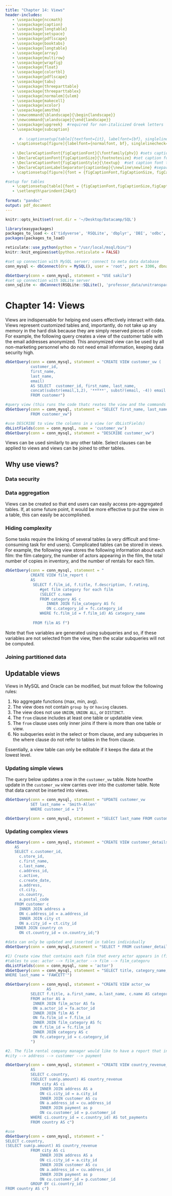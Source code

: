 ```yaml
---
title: "Chapter 14: Views"
header-includes:
   - \usepackage{nccmath}
   - \usepackage{caption}
   - \usepackage{longtable}
   - \usepackage{setspace}
   - \usepackage{pdflscape}
   - \usepackage{booktabs}
   - \usepackage{longtable}
   - \usepackage{array}
   - \usepackage{multirow}
   - \usepackage{wrapfig}
   - \usepackage{float}
   - \usepackage{colortbl}
   - \usepackage{pdflscape}
   - \usepackage{tabu}
   - \usepackage{threeparttable}
   - \usepackage{threeparttablex}
   - \usepackage[normalem]{ulem}
   - \usepackage{makecell}
   - \usepackage{xcolor}
   - \usepackage{amsthm}
   - \newcommand{\blandscape}{\begin{landscape}}
   - \newcommand{\elandscape}{\end{landscape}}
   - \usepackage{upgreek}  #required for non-italicized Greek letters
   - \usepackage{subcaption}
   
      #- \captionsetup[table]{textfont={it}, labelfont={bf}, singlelinecheck=false, labelsep=newline}
   - \captionsetup[figure]{labelfont={normalfont, bf}, singlelinecheck=false, labelsep=newline}
   
   - \DeclareCaptionFont{figCaptionFont}{\fontfamily{phv}} #sets caption font to sans serif font of Helvetica 
   - \DeclareCaptionFont{figCaptionSize}{\footnotesize} #set caption font size to footnote 
   - \DeclareCaptionFont{figCaptionStyle}{\textup}  #set caption font to non-italicized font  
   - \DeclareCaptionLabelSeparator{captionSep}{\newline\newline} #separates figure label and figure title with required white space
   - \captionsetup[figure]{font = {figCaptionFont,figCaptionSize, figCaptionStyle}, labelsep = captionSep,  justification=justified}

#setup for tables
   - \captionsetup[table]{font = {figCaptionFont,figCaptionSize,figCaptionStyle}, labelfont={bf}, labelsep=captionSep, justification = raggedright, margin = {0cm,0cm}}
   - \setlength\parindent{24pt}
   
format: "pandoc"
output: pdf_document
---
```


```r
knitr::opts_knit$set(root.dir = '~/Desktop/Datacamp/SQL')

library(easypackages)
packages_to_load <- c('tidyverse', 'RSQLite', 'dbplyr', 'DBI', 'odbc', 'RMySQL', 'reticulate', 'kableExtra', 'knitr', 'magick')
packages(packages_to_load)

reticulate::use_python(python = "/usr/local/msql/bin/")
knitr::knit_engines$set(python.reticulate = FALSE)
```

```r
#set up connection with MySQL server; connect to meta data database
conn_mysql <- dbConnect(drv = MySQL(), user = 'root', port = 3306, dbname = 'information_schema', password = 'tiramisu')

dbGetQuery(conn = conn_mysql, statement = "USE sakila")
#set up connection with SQLite server
conn_sqlite <- dbConnect(RSQLite::SQLite(), 'professor_data/unitransparenz.sqlite')
```

# Chapter 14: Views

Views are indispensable for helping end users effectively interact with data. Views represent customized tables and, importantly, do not take up any memory in the hard disk because
they are simply reserved pieces of code. For example, the following query creates a view of the customer table with the email addresses anonymized. This anonymized view can be used
by all non-marketing personnel who do not need email information, keeping data security high. 

```r

dbGetQuery(conn = conn_mysql, statement = "CREATE VIEW customer_vw (
           customer_id, 
           first_name, 
           last_name, 
           email)
           AS SELECT  customer_id, first_name, last_name, 
           concat(substr(email,1,2), '*****', substr(email, -4)) email
           FROM customer")

#query view (this runs the code thatc reates the view and the commands that qierythe view)
dbGetQuery(conn = conn_mysql, statement = "SELECT first_name, last_name, email
           FROM customer_vw")

#use DESCRIBE to view the columns in a view (or dbListFields)
dbListFields(conn = conn_mysql, name = 'customer_vw')
dbGetQuery(conn = conn_mysql, statement = "DESCRIBE customer_vw")
```

Views can be used similarly to any other table. Select clauses can be applied to views and views can be joined to other tables. 

## Why use views?

### Data security

### Data aggregation

Views can be created so that end users can easily access pre-aggregated tables. If, at some future point, it would be more effective to put the view in a table, this can easily be accomplished. 

### Hiding complexity 

Some tasks require the linking of several tables (a very difficult and time-consuming task for end users). Complicated tables can be stored in views. For example, the following view 
stores the following information about each film: the film category, the number of actors appearing in the film, the total number of copies in inventory, and the number of rentals for
each film. 

```r
dbGetQuery(conn = conn_mysql, statement = " 
           CREATE VIEW film_report (
           AS 
            SELECT f.film_id, f.title, f.description, f.rating,
               #get film category for each film 
               (SELECT c.name 
               FROM category AS c 
                  INNER JOIN film_category AS fc
                  ON c.category_id = fc.category_id
               WHERE fc.film_id = f.film_id) AS category_name
            
            FROM film AS f")
```

Note that five variables are generated using subqueries and so, if these variables are not selected from the view, then the scalar subqueries will not be computed. 

### Joining partitioned data

## Updatable views

Views in MySQL and Oracle can be modified, but must follow the following rules:

1) No aggregate functions (max, min, avg).
2) The view does not contain `group by` or `having` clauses.
3) The view does not use `UNION`, `UNION ALL`, or `DISTINCT`.
4) The `from` clause includes at least one table or updatable view. 
5) The `from` clause uses only inner joins if there is more than one table or view. 
6) No subqueries exist in the select or from clause, and any subqueries in the where clause do not refer to tables in the from clause.

\noindent
Essentially, a view table can only be editable if it keeps the data at the lowest level. 

### Updating simple views

The query below updates a row in the `customer_vw` table. Note howthe update in the `customer_vw` view carries over into the customer table. Note that data cannot be inserted into views.

```r
dbGetQuery(conn = conn_mysql, statement = "UPDATE customer_vw
           SET last_name = 'Smith-Allen' 
           WHERE customer_id = 1")

dbGetQuery(conn = conn_mysql, statement = "SELECT last_name FROM customer WHERE customer_id = 1")
```

### Updating complex views

```r
dbGetQuery(conn = conn_mysql, statement = "CREATE VIEW customer_details
    AS
    SELECT c.customer_id,
      c.store_id,
      c.first_name,
      c.last_name,
      c.address_id,
      c.active,
      c.create_date,
      a.address,
      ct.city,
      cn.country,
      a.postal_code
    FROM customer c
      INNER JOIN address a
      ON c.address_id = a.address_id
      INNER JOIN city ct
      ON a.city_id = ct.city_id
    INNER JOIN country cn
      ON ct.country_id = cn.country_id;")

#data can only be updated and inserted in tables individually
dbGetQuery(conn = conn_mysql,statement = "SELECT * FROM customer_details LIMIT 10")
```

```r
#1) Create view that contains each film that every actor appears in (film_title, category_name, first_name, last_name)
#tables to use: actor --> film_actor --> film --> film_categoru 
dbListFields(conn = conn_mysql, name = 'actor')
dbGetQuery(conn = conn_mysql, statement = "SELECT title, category_name, first_name, last_name FROM actor_vw
WHERE last_name = 'FAWCETT'")

dbGetQuery(conn = conn_mysql, statement = "CREATE VIEW actor_vw 
                  AS
           SELECT f.title, a.first_name, a.last_name, c.name AS category_name
           FROM actor AS a
            INNER JOIN film_actor AS fa
            ON a.actor_id = fa.actor_id
            INNER JOIN film AS f 
            ON fa.film_id = f.film_id
            INNER JOIN film_category AS fc
            ON f.film_id = fc.film_id
            INNER JOIN category AS c
            ON fc.category_id = c.category_id
           ")

#2. The film rental company manager would like to have a report that includes the name of every country, along with the total payments for all customers who live in each country. Generate a view definition that queries the country table and uses a scalar subquery to calculate a value for a column named tot_payments.
#city --> address --> customer --> payment 

dbGetQuery(conn = conn_mysql, statement = "CREATE VIEW country_revenue_vw
           AS
           SELECT c.country, 
           (SELECT sum(p.amount) AS country_revenue
           FROM city AS ci 
               INNER JOIN address AS a 
               ON ci.city_id = a.city_id
               INNER JOIN customer AS cu
               ON a.address_id = cu.address_id
               INNER JOIN payment as p
               ON cu.customer_id = p.customer_id
           WHERE ci.country_id = c.country_id) AS tot_payments
           FROM country AS c")

#use 
dbGetQuery(conn = conn_mysql, statement = "
SELECT c.country, 
(SELECT sum(p.amount) AS country_revenue
           FROM city AS ci 
               INNER JOIN address AS a 
               ON ci.city_id = a.city_id
               INNER JOIN customer AS cu
               ON a.address_id = cu.address_id
               INNER JOIN payment as p
               ON cu.customer_id = p.customer_id
           GROUP BY ci.country_id) 
FROM country AS c")
```


